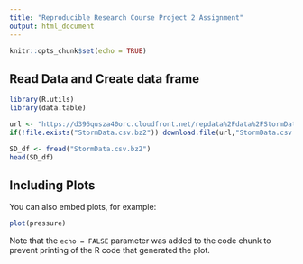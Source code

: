 ```yaml
---
title: "Reproducible Research Course Project 2 Assignment"
output: html_document
---
```


```r
knitr::opts_chunk$set(echo = TRUE)
```

## Read Data and Create data frame

```r
library(R.utils)
library(data.table)

url <- "https://d396qusza40orc.cloudfront.net/repdata%2Fdata%2FStormData.csv.bz2"
if(!file.exists("StormData.csv.bz2")) download.file(url,"StormData.csv.bz2")

SD_df <- fread("StormData.csv.bz2")
head(SD_df)
```


## Including Plots

You can also embed plots, for example:

```r
plot(pressure)
```

Note that the `echo = FALSE` parameter was added to the code chunk to prevent printing of the R code that generated the plot.
